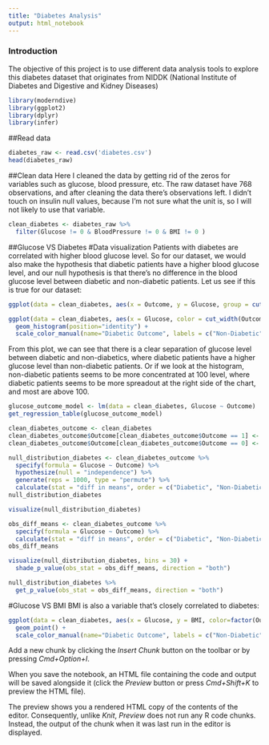 ```yaml
---
title: "Diabetes Analysis"
output: html_notebook
---
```


### Introduction
The objective of this project is to use different data analysis tools to explore this diabetes dataset that originates from NIDDK (National Institute of Diabetes and Digestive and Kidney Diseases)

```r
library(moderndive)
library(ggplot2)
library(dplyr)
library(infer)
```

##Read data
```r
diabetes_raw <- read.csv('diabetes.csv')
head(diabetes_raw)
```

##Clean data
Here I cleaned the data by getting rid of the zeros for variables such as glucose, blood pressure, etc. The raw dataset have 768 observations, and after cleaning the data there's  observations left. I didn't touch on insulin null values, because I'm not sure what the unit is, so I will not likely to use that variable.  
```r
clean_diabetes <- diabetes_raw %>% 
  filter(Glucose != 0 & BloodPressure != 0 & BMI != 0 )
```

##Glucose VS Diabetes
#Data visualization
Patients with diabetes are correlated with higher blood glucose level. So for our dataset, we would also make the hypothesis that diabetic patients have a higher blood glucose level, and our null hypothesis is that there's no difference in the blood glucose level between diabetic and non-diabetic patients. Let us see if this is true for our dataset:
```r

ggplot(data = clean_diabetes, aes(x = Outcome, y = Glucose, group = cut_width(Outcome, 1)))+ geom_boxplot()

ggplot(data = clean_diabetes, aes(x = Glucose, color = cut_width(Outcome, 1))) + 
  geom_histogram(position="identity") +
  scale_color_manual(name="Diabetic Outcome", labels = c("Non-Diabetic","Diabetic"), values=c("red","blue"))

```

From this plot, we can see that there is a clear separation of glucose level between diabetic and non-diabetics, where diabetic patients have a higher glucose level than non-diabetic patients. Or if we look at the histogram, non-diabetic patients seems to be more concentrated at 100 level, where diabetic patients seems to be more spreadout at the right side of the chart, and most are above 100. 

```r

glucose_outcome_model <- lm(data = clean_diabetes, Glucose ~ Outcome)
get_regression_table(glucose_outcome_model)

clean_diabetes_outcome <- clean_diabetes
clean_diabetes_outcome$Outcome[clean_diabetes_outcome$Outcome == 1] <- "Diabetic"
clean_diabetes_outcome$Outcome[clean_diabetes_outcome$Outcome == 0] <- "Non-Diabetic"

null_distribution_diabetes <- clean_diabetes_outcome %>%
  specify(formula = Glucose ~ Outcome) %>%
  hypothesize(null = "independence") %>%
  generate(reps = 1000, type = "permute") %>%
  calculate(stat = "diff in means", order = c("Diabetic", "Non-Diabetic"))
null_distribution_diabetes

```

```r

visualize(null_distribution_diabetes)

obs_diff_means <- clean_diabetes_outcome %>% 
  specify(formula = Glucose ~ Outcome) %>% 
  calculate(stat = "diff in means", order = c("Diabetic", "Non-Diabetic"))
obs_diff_means

```


```r

visualize(null_distribution_diabetes, bins = 30) + 
  shade_p_value(obs_stat = obs_diff_means, direction = "both")

null_distribution_diabetes %>% 
  get_p_value(obs_stat = obs_diff_means, direction = "both")
```

#Glucose VS BMI
BMI is also a variable that's closely correlated to diabetes:
```r

ggplot(data = clean_diabetes, aes(x = Glucose, y = BMI, color=factor(Outcome))) + 
  geom_point() + 
  scale_color_manual(name="Diabetic Outcome", labels = c("Non-Diabetic","Diabetic"), values=c("red","blue"))

```


Add a new chunk by clicking the *Insert Chunk* button on the toolbar or by pressing *Cmd+Option+I*.

When you save the notebook, an HTML file containing the code and output will be saved alongside it (click the *Preview* button or press *Cmd+Shift+K* to preview the HTML file). 

The preview shows you a rendered HTML copy of the contents of the editor. Consequently, unlike *Knit*, *Preview* does not run any R code chunks. Instead, the output of the chunk when it was last run in the editor is displayed.


